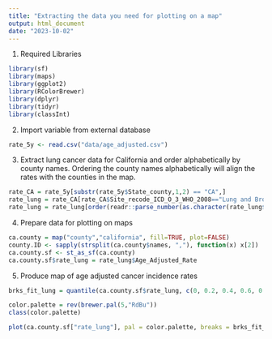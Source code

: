 ```yaml
---
title: "Extracting the data you need for plotting on a map"
output: html_document
date: "2023-10-02"
---
```


1. Required Libraries
```r
library(sf)
library(maps)
library(ggplot2)
library(RColorBrewer)
library(dplyr)
library(tidyr)
library(classInt)
```

2. Import variable from external database
```r
rate_5y <- read.csv("data/age_adjusted.csv")
```

3. Extract lung cancer data for California and order alphabetically by county names. Ordering the county names alphabetically will align the rates with the counties in the map.
```r
rate_CA = rate_5y[substr(rate_5y$State_county,1,2) == "CA",]
rate_lung = rate_CA[rate_CA$Site_recode_ICD_O_3_WHO_2008=="Lung and Bronchus",]
rate_lung = rate_lung[order(readr::parse_number(as.character(rate_lung$State_county))),]
```

4. Prepare data for plotting on maps
```r
ca.county = map("county","california", fill=TRUE, plot=FALSE)
county.ID <- sapply(strsplit(ca.county$names, ","), function(x) x[2])
ca.county.sf <- st_as_sf(ca.county)
ca.county.sf$rate_lung = rate_lung$Age_Adjusted_Rate
```

5. Produce map of age adjusted cancer incidence rates
```r
brks_fit_lung = quantile(ca.county.sf$rate_lung, c(0, 0.2, 0.4, 0.6, 0.8, 1))

color.palette = rev(brewer.pal(5,"RdBu"))
class(color.palette)

plot(ca.county.sf["rate_lung"], pal = color.palette, breaks = brks_fit_lung, main = "Lung cancer")
```

